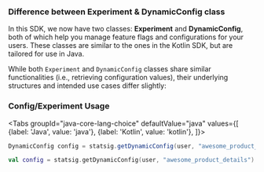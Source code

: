 ### Difference between Experiment & DynamicConfig class

In this SDK, we now have two classes: **Experiment** and **DynamicConfig**, both of which help you manage feature flags and configurations for your users. These classes are similar to the ones in the Kotlin SDK, but are tailored for use in Java.

While both `Experiment` and `DynamicConfig` classes share similar functionalities (i.e., retrieving configuration values), their underlying structures and intended use cases differ slightly:

### Config/Experiment Usage


<Tabs
  groupId="java-core-lang-choice"
  defaultValue="java"
  values={[
    {label: 'Java', value: 'java'},
    {label: 'Kotlin', value: 'kotlin'},
  ]}>
  <TabItem value="java">

```java
DynamicConfig config = statsig.getDynamicConfig(user, "awesome_product_details");
```

  </TabItem>
  <TabItem value="kotlin">

```kotlin
val config = statsig.getDynamicConfig(user, "awesome_product_details")
```

  </TabItem>
</Tabs>
